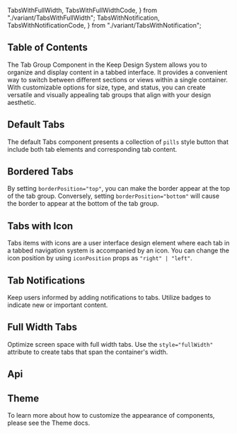   TabsWithFullWidth,
  TabsWithFullWidthCode,
} from "./variant/TabsWithFullWidth";
  TabsWithNotification,
  TabsWithNotificationCode,
} from "./variant/TabsWithNotification";


## Table of Contents

The Tab Group Component in the Keep Design System allows you to organize and display content in a tabbed interface. It provides a convenient way to switch between different sections or views within a single container. With customizable options for size, type, and status, you can create versatile and visually appealing tab groups that align with your design aesthetic.

## Default Tabs

The default Tabs component presents a collection of `pills` style button that include both tab elements and corresponding tab content.

<CodePreview code={DefaultTabsCode}>
  <DefaultTabs />
</CodePreview>

## Bordered Tabs

By setting `borderPosition="top"`, you can make the border appear at the top of the tab group. Conversely, setting `borderPosition="bottom"` will cause the border to appear at the bottom of the tab group.

<CodePreview code={BorderedTabsCode}>
  <BorderedTabs />
</CodePreview>

## Tabs with Icon

Tabs items with icons are a user interface design element where each tab in a tabbed navigation system is accompanied by an icon. You can change the icon position by using `iconPosition` props as `"right" | "left"`.

<CodePreview code={TabsWithIconCode}>
  <TabsWithIcon />
</CodePreview>

## Tab Notifications

Keep users informed by adding notifications to tabs. Utilize badges to indicate new or important content.

<CodePreview code={TabsWithNotificationCode}>
  <TabsWithNotification />
</CodePreview>

## Full Width Tabs

Optimize screen space with full width tabs. Use the `style="fullWidth"` attribute to create tabs that span the container's width.

<CodePreview code={TabsWithFullWidthCode}>
  <TabsWithFullWidth />
</CodePreview>

## Api

<ComponentApi data={tabsApiData} />

## Theme

To learn more about how to customize the appearance of components, please see the Theme docs.

<CssThemePreview code={useTheme().theme.tabs} />
